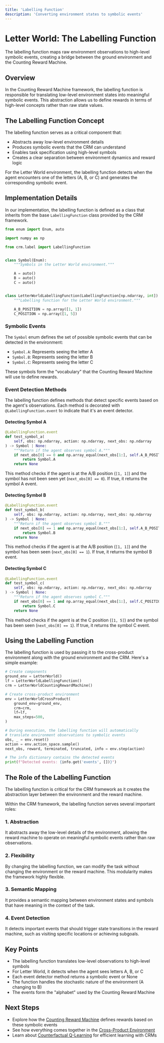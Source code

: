 ```yaml
---
title: 'Labelling Function'
description: 'Converting environment states to symbolic events'
---
```



# Letter World: The Labelling Function

<Callout type="info">
  The labelling function maps raw environment observations to high-level symbolic events, creating a bridge between the ground environment and the Counting Reward Machine.
</Callout>

## Overview

In the Counting Reward Machine framework, the labelling function is responsible for translating low-level environment states into meaningful symbolic events. This abstraction allows us to define rewards in terms of high-level concepts rather than raw state values.

## The Labelling Function Concept

The labelling function serves as a critical component that:

- Abstracts away low-level environment details
- Produces symbolic events that the CRM can understand
- Enables task specification using high-level symbols
- Creates a clear separation between environment dynamics and reward logic

For the Letter World environment, the labelling function detects when the agent encounters one of the letters (A, B, or C) and generates the corresponding symbolic event.

## Implementation Details

In our implementation, the labelling function is defined as a class that inherits from the base `LabellingFunction` class provided by the CRM framework.

```python
from enum import Enum, auto

import numpy as np

from crm.label import LabellingFunction


class Symbol(Enum):
    """Symbols in the Letter World environment."""

    A = auto()
    B = auto()
    C = auto()


class LetterWorldLabellingFunction(LabellingFunction[np.ndarray, int]):
    """Labelling function for the Letter World environment."""

    A_B_POSITION = np.array([1, 1])
    C_POSITION = np.array([1, 5])
```

### Symbolic Events

The `Symbol` enum defines the set of possible symbolic events that can be detected in the environment:

- `Symbol.A`: Represents seeing the letter A
- `Symbol.B`: Represents seeing the letter B
- `Symbol.C`: Represents seeing the letter C

These symbols form the "vocabulary" that the Counting Reward Machine will use to define rewards.

### Event Detection Methods

The labelling function defines methods that detect specific events based on the agent's observations. Each method is decorated with `@LabellingFunction.event` to indicate that it's an event detector.

#### Detecting Symbol A

```python
@LabellingFunction.event
def test_symbol_a(
    self, obs: np.ndarray, action: np.ndarray, next_obs: np.ndarray
) -> Symbol | None:
    """Return if the agent observes symbol A."""
    if next_obs[0] == 0 and np.array_equal(next_obs[1:], self.A_B_POSITION):
        return Symbol.A
    return None
```

This method checks if the agent is at the A/B position (`[1, 1]`) and the symbol has not been seen yet (`next_obs[0] == 0`). If true, it returns the symbol A event.

#### Detecting Symbol B

```python
@LabellingFunction.event
def test_symbol_b(
    self, obs: np.ndarray, action: np.ndarray, next_obs: np.ndarray
) -> Symbol | None:
    """Return if the agent observes symbol B."""
    if next_obs[0] == 1 and np.array_equal(next_obs[1:], self.A_B_POSITION):
        return Symbol.B
    return None
```

This method checks if the agent is at the A/B position (`[1, 1]`) and the symbol has been seen (`next_obs[0] == 1`). If true, it returns the symbol B event.

#### Detecting Symbol C

```python
@LabellingFunction.event
def test_symbol_c(
    self, obs: np.ndarray, action: np.ndarray, next_obs: np.ndarray
) -> Symbol | None:
    """Return if the agent observes symbol C."""
    if next_obs[0] == 1 and np.array_equal(next_obs[1:], self.C_POSITION):
        return Symbol.C
    return None
```

This method checks if the agent is at the C position (`[1, 5]`) and the symbol has been seen (`next_obs[0] == 1`). If true, it returns the symbol C event.

## Using the Labelling Function

The labelling function is used by passing it to the cross-product environment along with the ground environment and the CRM. Here's a simple example:

```python
# Create components
ground_env = LetterWorld()
lf = LetterWorldLabellingFunction()
crm = LetterWorldCountingRewardMachine()

# Create cross-product environment
env = LetterWorldCrossProduct(
    ground_env=ground_env,
    crm=crm,
    lf=lf,
    max_steps=500,
)

# During execution, the labelling function will automatically
# translate environment observations to symbolic events
obs, _ = env.reset()
action = env.action_space.sample()
next_obs, reward, terminated, truncated, info = env.step(action)

# The info dictionary contains the detected events
print(f"Detected events: {info.get('events', [])}")
```

## The Role of the Labelling Function

<Callout type="warning">
  The labelling function is critical for the CRM framework as it creates the abstraction layer between the environment and the reward machine.
</Callout>

Within the CRM framework, the labelling function serves several important roles:

### 1. Abstraction

It abstracts away the low-level details of the environment, allowing the reward machine to operate on meaningful symbolic events rather than raw observations.

### 2. Flexibility

By changing the labelling function, we can modify the task without changing the environment or the reward machine. This modularity makes the framework highly flexible.

### 3. Semantic Mapping

It provides a semantic mapping between environment states and symbols that have meaning in the context of the task.

### 4. Event Detection

It detects important events that should trigger state transitions in the reward machine, such as visiting specific locations or achieving subgoals.

## Key Points

- The labelling function translates low-level observations to high-level symbols
- For Letter World, it detects when the agent sees letters A, B, or C
- Each event detector method returns a symbolic event or None
- The function handles the stochastic nature of the environment (A changing to B)
- The events form the "alphabet" used by the Counting Reward Machine

## Next Steps

- Explore how the [Counting Reward Machine](/docs/worked-examples/letter-env/crm) defines rewards based on these symbolic events
- See how everything comes together in the [Cross-Product Environment](/docs/worked-examples/letter-env/cross-product)
- Learn about [Counterfactual Q-Learning](/docs/worked-examples/letter-env/counterfactual-q-learning) for efficient learning with CRMs
